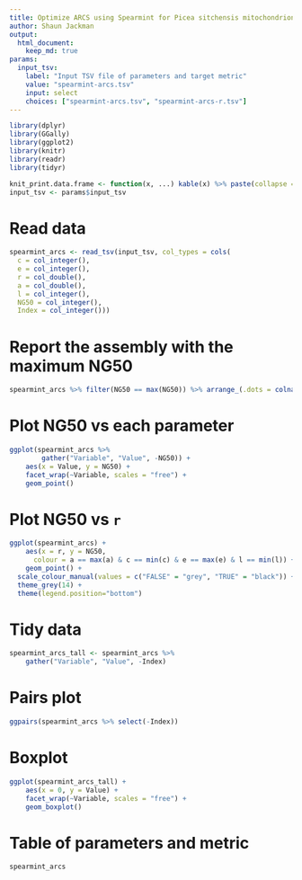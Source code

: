 ```yaml
---
title: Optimize ARCS using Spearmint for Picea sitchensis mitochondrion
author: Shaun Jackman
output:
  html_document:
    keep_md: true
params:
  input_tsv:
    label: "Input TSV file of parameters and target metric"
    value: "spearmint-arcs.tsv"
    input: select
    choices: ["spearmint-arcs.tsv", "spearmint-arcs-r.tsv"]
---
```


```r
library(dplyr)
library(GGally)
library(ggplot2)
library(knitr)
library(readr)
library(tidyr)
```

```r
knit_print.data.frame <- function(x, ...) kable(x) %>% paste(collapse = "\n") %>% asis_output
input_tsv <- params$input_tsv
```

# Read data
```r
spearmint_arcs <- read_tsv(input_tsv, col_types = cols(
  c = col_integer(),
  e = col_integer(),
  r = col_double(),
  a = col_double(),
  l = col_integer(),
  NG50 = col_integer(),
  Index = col_integer()))
```

# Report the assembly with the maximum NG50
```r
spearmint_arcs %>% filter(NG50 == max(NG50)) %>% arrange_(.dots = colnames(.))
```

# Plot NG50 vs each parameter
```r
ggplot(spearmint_arcs %>%
		gather("Variable", "Value", -NG50)) +
	aes(x = Value, y = NG50) +
	facet_wrap(~Variable, scales = "free") +
	geom_point()
```

# Plot NG50 vs `r`
```r
ggplot(spearmint_arcs) +
	aes(x = r, y = NG50,
	  colour = a == max(a) & c == min(c) & e == max(e) & l == min(l)) +
	geom_point() +
  scale_colour_manual(values = c("FALSE" = "grey", "TRUE" = "black")) +
  theme_grey(14) +
  theme(legend.position="bottom")
```

# Tidy data
```r
spearmint_arcs_tall <- spearmint_arcs %>%
	gather("Variable", "Value", -Index)
```

# Pairs plot
```r
ggpairs(spearmint_arcs %>% select(-Index))
```

# Boxplot
```r
ggplot(spearmint_arcs_tall) +
	aes(x = 0, y = Value) +
	facet_wrap(~Variable, scales = "free") +
	geom_boxplot()
```

# Table of parameters and metric
```r
spearmint_arcs
```
